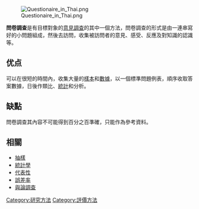 [[File:Questionaire_in_Thai.png|thumb]]

'''問卷調查'''是有目標對象的[[意見調查|意見調查]]的其中一個方法，問卷調查的形式是由一連串寫好的小問題組成，然後去訪問，收集被訪問者的意見、感受、反應及對知識的認識等。

==优点==
可以在很短的時間內，收集大量的[[樣本|樣本]]和[[數據|數據]]，以一個標準問題例表，順序收取答案數據，日後作類比、[[統計|統計]]和分析。

==缺點==
問卷調查其內容不可能得到百分之百準確，只能作為參考資料。

==相關==
*[[抽樣|抽樣]]
*[[統計學|統計學]]
*[[代表性|代表性]]
*[[誤差率|誤差率]]
*[[與論調查|與論調查]]
{{Social surveys}}
{{Authority control}}
{{Statistics-stub}}
[[Category:研究方法|Category:研究方法]]
[[Category:評價方法|Category:評價方法]]